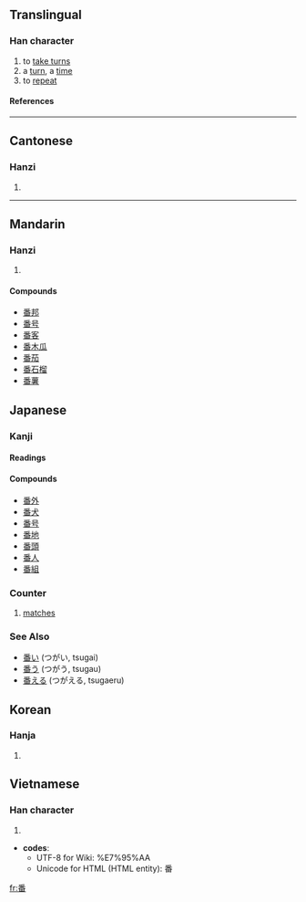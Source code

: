 {{see|蹯}}

==Translingual==
===Han character===
{{Han char|rn=102|rad=田|as=07|sn=12|four=2060<sub>9</sub>|canj=竹木田 (HDW)}}
# to [[take turns]]
# a [[turn]], a [[time]]
# to [[repeat]]
====References====
{{Han ref|kx=0763.050|dkj=21858|dj=1172.170|hdz=42543.040|uh=756A (U+756A)|ud=30058|bh=B566|bd=46438}}
----
==Cantonese==
===Hanzi===
{{yue-hanzi|jyut=|y=faan1, pun1}}
# {{defn|Cantonese}}
----
==Mandarin==
===Hanzi===
{{cmn-hanzi|pin=[[bō]] (bo1), [[fān]] (fan1), [[fán]] (fan2), [[pān]] (pan1), [[pán]] (pan2), [[pí]] (pi2), [[pó]] (po2)|wg=po<sup>1</sup>, fan<sup>1</sup>, fan<sup>2</sup>, p'an<sup>1</sup>, p'an<sup>2</sup>, p'i<sup>2</sup>, p'o<sup>2</sup>}}
# {{defn|Mandarin}}

====Compounds====
*[[番邦]]
*[[番号]]
*[[番客]]
*[[番木瓜]]
*[[番茄]]
*[[番石榴]]
*[[番薯]]




==Japanese==

===Kanji===
{{ja-kanji|grade=2|rs=田07}}

====Readings====
{{ja-readings|on=[[ばん]] ([[ban]]), [[はん]] ([[han]])|kun=[[つがい]] ([[tsugai]]), [[つがう]] ([[tsugau]]), [[つがえる]] ([[tsugaeru]])}}

====Compounds====
*[[番外]]
*[[番犬]]
*[[番号]]
*[[番地]]
*[[番頭]]
*[[番人]]
*[[番組]]

===Counter===
{{ja-pos|k|counter|hira=ばん|rom=ban|hidx=はん'}}

# {{cattag|sports}} [[match]]es

===See Also===
*[[番い]] (つがい, tsugai)
*[[番う]] (つがう, tsugau)
*[[番える]] (つがえる, tsugaeru)

==Korean==
===Hanja===
{{ko-hanja|hangeul=[[번]], [[반]]|eumhun=|rv=beon, ban|mr=pŏn, pan|y=pen, pan}}
# {{defn|Korean}}

==Vietnamese==
===Han character===
{{vi-hantu|phiên, phan, dẻo phen }}
# {{defn|Vietnamese}}


* '''codes''':
** UTF-8 for Wiki: <nowiki>%E7%95%AA</nowiki>
** Unicode for HTML (HTML entity): &#30058;

[[fr:番]]